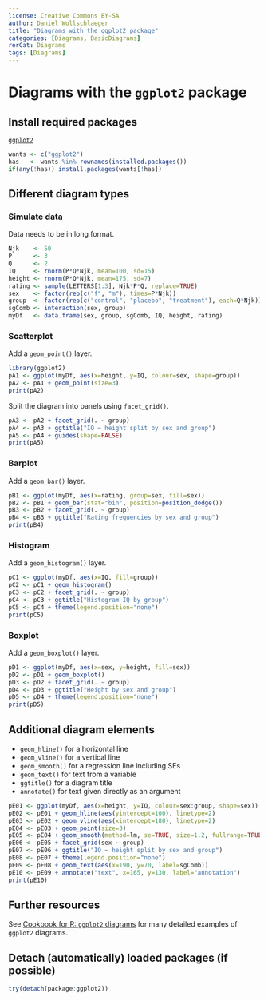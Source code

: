 ---
license: Creative Commons BY-SA
author: Daniel Wollschlaeger
title: "Diagrams with the ggplot2 package"
categories: [Diagrams, BasicDiagrams]
rerCat: Diagrams
tags: [Diagrams]
---

Diagrams with the `ggplot2` package
=========================

Install required packages
-------------------------

[`ggplot2`](http://cran.r-project.org/package=ggplot2)

```{r}
wants <- c("ggplot2")
has   <- wants %in% rownames(installed.packages())
if(any(!has)) install.packages(wants[!has])
```

Different diagram types
-------------------------

### Simulate data

Data needs to be in long format.

```{r}
Njk    <- 50
P      <- 3
Q      <- 2
IQ     <- rnorm(P*Q*Njk, mean=100, sd=15)
height <- rnorm(P*Q*Njk, mean=175, sd=7)
rating <- sample(LETTERS[1:3], Njk*P*Q, replace=TRUE)
sex    <- factor(rep(c("f", "m"), times=P*Njk))
group  <- factor(rep(c("control", "placebo", "treatment"), each=Q*Njk))
sgComb <- interaction(sex, group)
myDf   <- data.frame(sex, group, sgComb, IQ, height, rating)
```

### Scatterplot

Add a `geom_point()` layer.

```{r diagGgplot01}
library(ggplot2)
pA1 <- ggplot(myDf, aes(x=height, y=IQ, colour=sex, shape=group))
pA2 <- pA1 + geom_point(size=3)
print(pA2)
```

Split the diagram into panels using `facet_grid()`.

```{r diagGgplot02}
pA3 <- pA2 + facet_grid(. ~ group)
pA4 <- pA3 + ggtitle("IQ ~ height split by sex and group")
pA5 <- pA4 + guides(shape=FALSE)
print(pA5)
```

### Barplot

Add a `geom_bar()` layer.

```{r diagGgplot03}
pB1 <- ggplot(myDf, aes(x=rating, group=sex, fill=sex))
pB2 <- pB1 + geom_bar(stat="bin", position=position_dodge())
pB3 <- pB2 + facet_grid(. ~ group)
pB4 <- pB3 + ggtitle("Rating frequencies by sex and group")
print(pB4)
```

### Histogram

Add a `geom_histogram()` layer.

```{r diagGgplot04}
pC1 <- ggplot(myDf, aes(x=IQ, fill=group))
pC2 <- pC1 + geom_histogram()
pC3 <- pC2 + facet_grid(. ~ group)
pC4 <- pC3 + ggtitle("Histogram IQ by group")
pC5 <- pC4 + theme(legend.position="none")
print(pC5)
```

### Boxplot

Add a `geom_boxplot()` layer.

```{r diagGgplot05}
pD1 <- ggplot(myDf, aes(x=sex, y=height, fill=sex))
pD2 <- pD1 + geom_boxplot()
pD3 <- pD2 + facet_grid(. ~ group)
pD4 <- pD3 + ggtitle("Height by sex and group")
pD5 <- pD4 + theme(legend.position="none")
print(pD5)
```

Additional diagram elements
-------------------------

 * `geom_hline()` for a horizontal line
 * `geom_vline()` for a vertical line
 * `geom_smooth()` for a regression line including SEs
 * `geom_text()` for text from a variable
 * `ggtitle()` for a diagram title
 * `annotate()` for text given directly as an argument

```{r diagGgplot06}
pE01 <- ggplot(myDf, aes(x=height, y=IQ, colour=sex:group, shape=sex))
pE02 <- pE01 + geom_hline(aes(yintercept=100), linetype=2)
pE03 <- pE02 + geom_vline(aes(xintercept=180), linetype=2)
pE04 <- pE03 + geom_point(size=3)
pE05 <- pE04 + geom_smooth(method=lm, se=TRUE, size=1.2, fullrange=TRUE)
pE06 <- pE05 + facet_grid(sex ~ group)
pE07 <- pE06 + ggtitle("IQ ~ height split by sex and group")
pE08 <- pE07 + theme(legend.position="none")
pE09 <- pE08 + geom_text(aes(x=190, y=70, label=sgComb))
pE10 <- pE09 + annotate("text", x=165, y=130, label="annotation")
print(pE10)
```

Further resources
-------------------------

See [Cookbook for R: `ggplot2` diagrams](http://www.cookbook-r.com/Graphs/) for many detailed examples of `ggplot2` diagrams.

Detach (automatically) loaded packages (if possible)
-------------------------

```{r}
try(detach(package:ggplot2))
```
